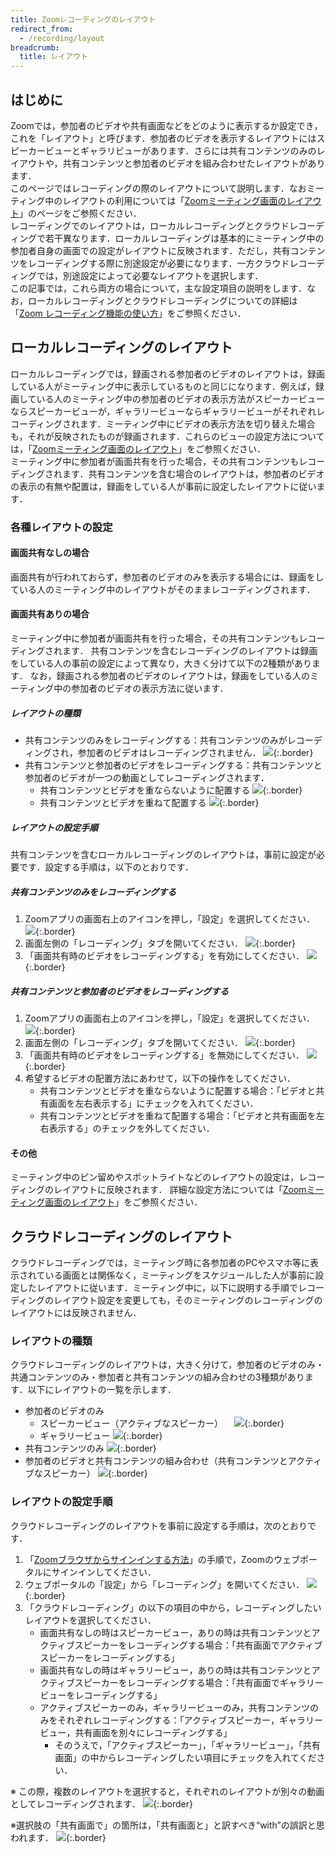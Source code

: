 ```yaml
---
title: Zoomレコーディングのレイアウト
redirect_from:
  - /recording/layout
breadcrumb:
  title: レイアウト
---
```



<InPreparation />

## はじめに
Zoomでは，参加者のビデオや共有画面などをどのように表示するか設定でき，これを「レイアウト」と呼びます．参加者のビデオを表示するレイアウトにはスピーカービューとギャラリビューがあります．さらには共有コンテンツのみのレイアウトや，共有コンテンツと参加者のビデオを組み合わせたレイアウトがあります．  
このページではレコーディングの際のレイアウトについて説明します．なおミーティング中のレイアウトの利用については「[Zoomミーティング画面のレイアウト](../../layout/)」のページをご参照ください．  
レコーディングでのレイアウトは，ローカルレコーディングとクラウドレコーディングで若干異なります．ローカルレコーディングは基本的にミーティング中の参加者自身の画面での設定がレイアウトに反映されます．ただし，共有コンテンツをレコーディングする際に別途設定が必要になります．一方クラウドレコーディングでは，別途設定によって必要なレイアウトを選択します．  
この記事では，これら両方の場合について，主な設定項目の説明をします．なお，ローカルレコーディングとクラウドレコーディングについての詳細は「[Zoom レコーディング機能の使い方](../../recording/)」をご参照ください．

## ローカルレコーディングのレイアウト
ローカルレコーディングでは，録画される参加者のビデオのレイアウトは，録画している人がミーティング中に表示しているものと同じになります．例えば，録画している人のミーティング中の参加者のビデオの表示方法がスピーカービューならスピーカービューが，ギャラリービューならギャラリービューがそれぞれレコーディングされます．ミーティング中にビデオの表示方法を切り替えた場合も，それが反映されたものが録画されます．これらのビューの設定方法については，「[Zoomミーティング画面のレイアウト](../../layout/)」をご参照ください．  
ミーティング中に参加者が画面共有を行った場合，その共有コンテンツもレコーディングされます．共有コンテンツを含む場合のレイアウトは，参加者のビデオの表示の有無や配置は，録画をしている人が事前に設定したレイアウトに従います．

### 各種レイアウトの設定
#### 画面共有なしの場合
画面共有が行われておらず，参加者のビデオのみを表示する場合には、録画をしている人のミーティング中のレイアウトがそのままレコーディングされます．

#### 画面共有ありの場合
ミーティング中に参加者が画面共有を行った場合，その共有コンテンツもレコーディングされます．
共有コンテンツを含むレコーディングのレイアウトは録画をしている人の事前の設定によって異なり，大きく分けて以下の2種類があります．
なお，録画される参加者のビデオのレイアウトは，録画をしている人のミーティング中の参加者のビデオの表示方法に従います．
##### レイアウトの種類
* 共有コンテンツのみをレコーディングする：共有コンテンツのみがレコーディングされ，参加者のビデオはレコーディングされません．
![](localrecording_sharecontent.png){:.border}
* 共有コンテンツと参加者のビデオをレコーディングする：共有コンテンツと参加者のビデオが一つの動画としてレコーディングされます．
  * 共有コンテンツとビデオを重ならないように配置する
  ![](localrecording_video-with-sharecontent.png){:.border}
  * 共有コンテンツとビデオを重ねて配置する
  ![](localrecording_video-on-sharecontent.png){:.border}

##### レイアウトの設定手順
共有コンテンツを含むローカルレコーディングのレイアウトは，事前に設定が必要です．設定する手順は，以下のとおりです．

##### 共有コンテンツのみをレコーディングする
1. Zoomアプリの画面右上のアイコンを押し，「設定」を選択してください．
![](application_setting.png){:.border}
2. 画面左側の「レコーディング」タブを開いてください．
![](application_setting_recording.png){:.border}
3. 「画面共有時のビデオをレコーディングする」を有効にしてください．
![](application_setting_off.png){:.border}

##### 共有コンテンツと参加者のビデオをレコーディングする
1. Zoomアプリの画面右上のアイコンを押し，「設定」を選択してください．
![](application_setting.png){:.border}
2. 画面左側の「レコーディング」タブを開いてください．
![](application_setting_recording.png){:.border}
3. 「画面共有時のビデオをレコーディングする」を無効にしてください．
![](application_setting_on.png){:.border}
4. 希望するビデオの配置方法にあわせて，以下の操作をしてください．
   * 共有コンテンツとビデオを重ならないように配置する場合：「ビデオと共有画面を左右表示する」にチェックを入れてください．
   * 共有コンテンツとビデオを重ねて配置する場合：「ビデオと共有画面を左右表示する」のチェックを外してください．

#### その他
ミーティング中のピン留めやスポットライトなどのレイアウトの設定は，レコーディングのレイアウトに反映されます．
詳細な設定方法については「[Zoomミーティング画面のレイアウト](../../layout/)」をご参照ください．

## クラウドレコーディングのレイアウト
クラウドレコーディングでは，ミーティング時に各参加者のPCやスマホ等に表示されている画面とは関係なく，ミーティングをスケジュールした人が事前に設定したレイアウトに従います．ミーティング中に，以下に説明する手順でレコーディングのレイアウト設定を変更しても，そのミーティングのレコーディングのレイアウトには反映されません．

### レイアウトの種類
クラウドレコーディングのレイアウトは，大きく分けて，参加者のビデオのみ・共通コンテンツのみ・参加者と共有コンテンツの組み合わせの3種類があります．以下にレイアウトの一覧を示します．
* 参加者のビデオのみ
  * スピーカービュー（アクティブなスピーカー）
　![](cloudrecording_speakerview.png){:.border}
  * ギャラリービュー
  ![](cloudrecording_gallaryview.png){:.border}
* 共有コンテンツのみ
![](cloudrecording_sharecontent.png){:.border}
* 参加者のビデオと共有コンテンツの組み合わせ（共有コンテンツとアクティブなスピーカー）
![](cloudrecording_video-with-sharecontent.png){:.border}

### レイアウトの設定手順
クラウドレコーディングのレイアウトを事前に設定する手順は，次のとおりです．
1. 「[Zoomブラウザからサインインする方法](../../../signin/#browser)」の手順で，Zoomのウェブポータルにサインインしてください．
2. ウェブポータルの「設定」から「レコーディング」を開いてください．
![](webportal_setting.png){:.border}
3. 「クラウドレコーディング」の以下の項目の中から，レコーディングしたいレイアウトを選択してください．
   * 画面共有なしの時はスピーカービュー，ありの時は共有コンテンツとアクティブスピーカーをレコーディングする場合：「共有画面でアクティブスピーカーをレコーディングする」
   * 画面共有なしの時はギャラリービュー，ありの時は共有コンテンツとアクティブスピーカーをレコーディングする場合：「共有画面でギャラリービューをレコーディングする」
   * アクティブスピーカーのみ，ギャラリービューのみ，共有コンテンツのみをそれぞれレコーディングする：「アクティブスピーカー，ギャラリービュー，共有画面を別々にレコーディングする」
     * そのうえで，「アクティブスピーカー」，「ギャラリービュー」，「共有画面」の中からレコーディングしたい項目にチェックを入れてください．

※ この際，複数のレイアウトを選択すると，それぞれのレイアウトが別々の動画としてレコーディングされます．
![](webportal_layout_select.png){:.border}

※選択肢の「共有画面で」の箇所は，「共有画面と」と訳すべき“with”の誤訳と思われます．
![](english_setting.png){:.border}
